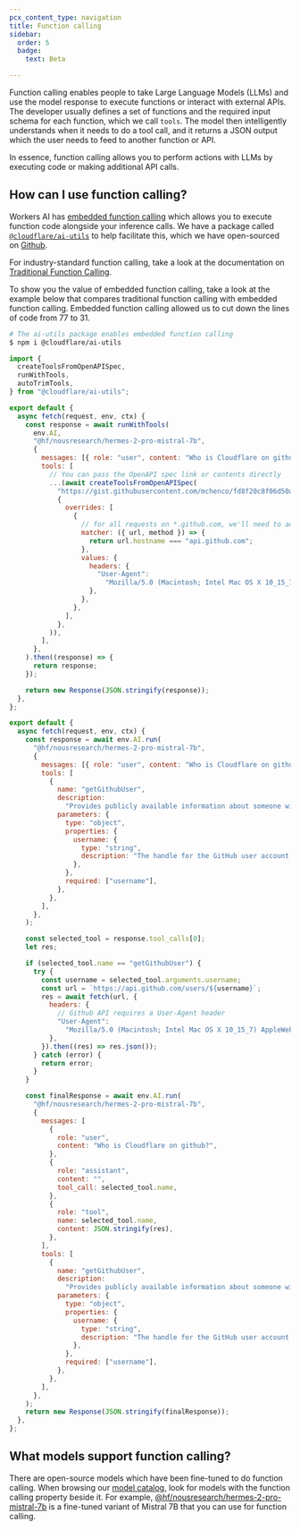 ```yaml
---
pcx_content_type: navigation
title: Function calling
sidebar:
  order: 5
  badge:
    text: Beta

---
```



Function calling enables people to take Large Language Models (LLMs) and use the model response to execute functions or interact with external APIs. The developer usually defines a set of functions and the required input schema for each function, which we call `tools`. The model then intelligently understands when it needs to do a tool call, and it returns a JSON output which the user needs to feed to another function or API.

In essence, function calling allows you to perform actions with LLMs by executing code or making additional API calls.

<Stream videoId="603e94c9803b4779dd612493c0dd7125" videoTitle="placeholder" />

## How can I use function calling?

Workers AI has [embedded function calling](/workers-ai/function-calling/embedded/) which allows you to execute function code alongside your inference calls. We have a package called [`@cloudflare/ai-utils`](https://www.npmjs.com/package/@cloudflare/ai-utils) to help facilitate this, which we have open-sourced on [Github](https://github.com/cloudflare/ai-utils).

For industry-standard function calling, take a look at the documentation on [Traditional Function Calling](/workers-ai/function-calling/traditional/).

To show you the value of embedded function calling, take a look at the example below that compares traditional function calling with embedded function calling. Embedded function calling allowed us to cut down the lines of code from 77 to 31.

<Tabs> <TabItem label="Embedded">

```sh
# The ai-utils package enables embedded function calling
$ npm i @cloudflare/ai-utils
```

```js title="Embedded function calling example"
import {
  createToolsFromOpenAPISpec,
  runWithTools,
  autoTrimTools,
} from "@cloudflare/ai-utils";

export default {
  async fetch(request, env, ctx) {
    const response = await runWithTools(
      env.AI,
      "@hf/nousresearch/hermes-2-pro-mistral-7b",
      {
        messages: [{ role: "user", content: "Who is Cloudflare on github?" }],
        tools: [
          // You can pass the OpenAPI spec link or contents directly
          ...(await createToolsFromOpenAPISpec(
            "https://gist.githubusercontent.com/mchenco/fd8f20c8f06d50af40b94b0671273dc1/raw/f9d4b5cd5944cc32d6b34cad0406d96fd3acaca6/partial_api.github.com.json",
            {
              overrides: [
                {
                  // for all requests on *.github.com, we'll need to add a User-Agent.
                  matcher: ({ url, method }) => {
                    return url.hostname === "api.github.com";
                  },
                  values: {
                    headers: {
                      "User-Agent":
                        "Mozilla/5.0 (Macintosh; Intel Mac OS X 10_15_7) AppleWebKit/537.36 (KHTML, like Gecko) Chrome/112.0.0.0 Safari/537.36",
                    },
                  },
                },
              ],
            },
          )),
        ],
      },
    ).then((response) => {
      return response;
    });

    return new Response(JSON.stringify(response));
  },
};
```

</TabItem> <TabItem label="Traditional">

```js title="Traditional function calling example"
export default {
  async fetch(request, env, ctx) {
    const response = await env.AI.run(
      "@hf/nousresearch/hermes-2-pro-mistral-7b",
      {
        messages: [{ role: "user", content: "Who is Cloudflare on github?" }],
        tools: [
          {
            name: "getGithubUser",
            description:
              "Provides publicly available information about someone with a GitHub account.",
            parameters: {
              type: "object",
              properties: {
                username: {
                  type: "string",
                  description: "The handle for the GitHub user account.",
                },
              },
              required: ["username"],
            },
          },
        ],
      },
    );

    const selected_tool = response.tool_calls[0];
    let res;

    if (selected_tool.name == "getGithubUser") {
      try {
        const username = selected_tool.arguments.username;
        const url = `https://api.github.com/users/${username}`;
        res = await fetch(url, {
          headers: {
            // Github API requires a User-Agent header
            "User-Agent":
              "Mozilla/5.0 (Macintosh; Intel Mac OS X 10_15_7) AppleWebKit/537.36 (KHTML, like Gecko) Chrome/112.0.0.0 Safari/537.36",
          },
        }).then((res) => res.json());
      } catch (error) {
        return error;
      }
    }

    const finalResponse = await env.AI.run(
      "@hf/nousresearch/hermes-2-pro-mistral-7b",
      {
        messages: [
          {
            role: "user",
            content: "Who is Cloudflare on github?",
          },
          {
            role: "assistant",
            content: "",
            tool_call: selected_tool.name,
          },
          {
            role: "tool",
            name: selected_tool.name,
            content: JSON.stringify(res),
          },
        ],
        tools: [
          {
            name: "getGithubUser",
            description:
              "Provides publicly available information about someone with a GitHub account.",
            parameters: {
              type: "object",
              properties: {
                username: {
                  type: "string",
                  description: "The handle for the GitHub user account.",
                },
              },
              required: ["username"],
            },
          },
        ],
      },
    );
    return new Response(JSON.stringify(finalResponse));
  },
};
```

</TabItem> </Tabs>

## What models support function calling?

There are open-source models which have been fine-tuned to do function calling. When browsing our [model catalog](/workers-ai/models/), look for models with the function calling property beside it. For example, [@hf/nousresearch/hermes-2-pro-mistral-7b](/workers-ai/models/hermes-2-pro-mistral-7b/) is a fine-tuned variant of Mistral 7B that you can use for function calling.
